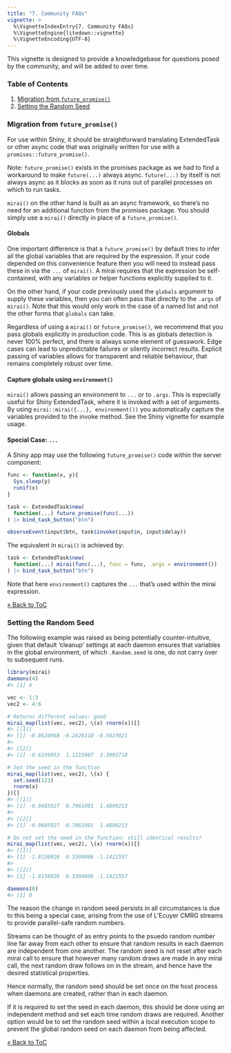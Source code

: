 ```yaml
---
title: "7. Community FAQs"
vignette: >
  %\VignetteIndexEntry{7. Community FAQs}
  %\VignetteEngine{litedown::vignette}
  %\VignetteEncoding{UTF-8}
---
```



This vignette is designed to provide a knowledgebase for questions posed by the community, and will be added to over time.

### Table of Contents

1. [Migration from `future_promise()`](#migration-from-future_promise)
2. [Setting the Random Seed](#setting-the-random-seed)

### Migration from `future_promise()`

For use within Shiny, it should be straightforward translating ExtendedTask or other async code that was originally written for use with a `promises::future_promise()`.

Note: `future_promise()` exists in the promises package as we had to find a workaround to make `future(...)` always async.
`future(...)` by itself is not always async as it blocks as soon as it runs out of parallel processes on which to run tasks.

`mirai()` on the other hand is built as an async framework, so there's no need for an additional function from the promises package.
You should simply use a `mirai()` directly in place of a `future_promise()`.

#### Globals

One important difference is that a `future_promise()` by default tries to infer all the global variables that are required by the expression.
If your code depended on this convenience feature then you will need to instead pass these in via the `...` of `mirai()`.
A mirai requires that the expression be self-contained, with any variables or helper functions explicitly supplied to it.

On the other hand, if your code previously used the `globals` argument to supply these variables, then you can often pass that directly to the `.args` of `mirai()`.
Note that this would only work in the case of a named list and not the other forms that `globals` can take.

Regardless of using a `mirai()` or `future_promise()`, we recommend that you pass globals explicitly in production code.
This is as globals detection is never 100% perfect, and there is always some element of guesswork.
Edge cases can lead to unpredictable failures or silently incorrect results.
Explicit passing of variables allows for transparent and reliable behaviour, that remains completely robust over time.

#### Capture globals using `environment()`

`mirai()` allows passing an environment to `...` or to `.args`.
This is especially useful for Shiny ExtendedTask, where it is invoked with a set of arguments.
By using `mirai::mirai({...}, environment())` you automatically capture the variables provided to the invoke method.
See the Shiny vignette for example usage.

#### Special Case: `...`

A Shiny app may use the following `future_promise()` code within the server component:

```r
func <- function(x, y){
  Sys.sleep(y)
  runif(x)
}

task <- ExtendedTask$new(
  function(...) future_promise(func(...))
) |> bind_task_button("btn")

observeEvent(input$btn, task$invoke(input$n, input$delay))
```
The equivalent in `mirai()` is achieved by:
```r
task <- ExtendedTask$new(
  function(...) mirai(func(...), func = func, .args = environment())
) |> bind_task_button("btn")
```
Note that here `environment()` captures the `...` that's used within the mirai expression.

[&laquo; Back to ToC](#table-of-contents)

### Setting the Random Seed

The following example was raised as being potentially counter-intuitive, given that default 'cleanup' settings at each daemon ensures that variables in the global environment, of which `.Random.seed` is one, do not carry over to subsequent runs.


``` r
library(mirai)
daemons(4)
#> [1] 4

vec <- 1:3
vec2 <- 4:6

# Returns different values: good
mirai_map(list(vec, vec2), \(x) rnorm(x))[]
#> [[1]]
#> [1] -0.8624968 -0.2626110 -0.5623021
#> 
#> [[2]]
#> [1] -0.6259953  1.1215007  3.3093710

# Set the seed in the function
mirai_map(list(vec, vec2), \(x) {
  set.seed(123)
  rnorm(x)
})[]
#> [[1]]
#> [1] -0.9685927  0.7061091  1.4890213
#> 
#> [[2]]
#> [1] -0.9685927  0.7061091  1.4890213

# Do not set the seed in the function: still identical results?
mirai_map(list(vec, vec2), \(x) rnorm(x))[]
#> [[1]]
#> [1] -1.8150926  0.3304096 -1.1421557
#> 
#> [[2]]
#> [1] -1.8150926  0.3304096 -1.1421557

daemons(0)
#> [1] 0
```

The reason the change in random seed persists in all circumstances is due to this being a special case, arising from the use of L'Ecuyer CMRG streams to provide parallel-safe random numbers.

Streams can be thought of as entry points to the psuedo random number line far away from each other to ensure that random results in each daemon are independent from one another.
The random seed is not reset after each mirai call to ensure that however many random draws are made in any mirai call, the next random draw follows on in the stream, and hence have the desired statistical properties.

Hence normally, the random seed should be set once on the host process when daemons are created, rather than in each daemon.

If it is required to set the seed in each daemon, this should be done using an independent method and set each time random draws are required.
Another option would be to set the random seed within a local execution scope to prevent the global random seed on each daemon from being affected.

[&laquo; Back to ToC](#table-of-contents)
